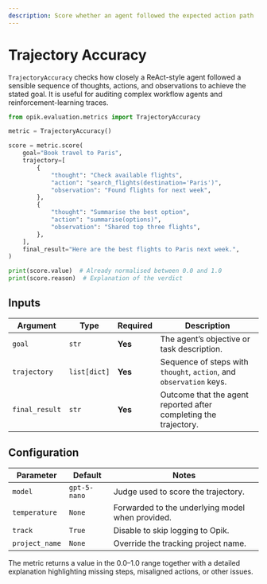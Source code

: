```yaml
---
description: Score whether an agent followed the expected action path
---
```


# Trajectory Accuracy

`TrajectoryAccuracy` checks how closely a ReAct-style agent followed a sensible sequence of thoughts, actions, and observations to achieve the stated goal. It is useful for auditing complex workflow agents and reinforcement-learning traces.

```python title="Auditing an agent run"
from opik.evaluation.metrics import TrajectoryAccuracy

metric = TrajectoryAccuracy()

score = metric.score(
    goal="Book travel to Paris",
    trajectory=[
        {
            "thought": "Check available flights",
            "action": "search_flights(destination='Paris')",
            "observation": "Found flights for next week",
        },
        {
            "thought": "Summarise the best option",
            "action": "summarise(options)",
            "observation": "Shared top three flights",
        },
    ],
    final_result="Here are the best flights to Paris next week.",
)

print(score.value)  # Already normalised between 0.0 and 1.0
print(score.reason)  # Explanation of the verdict
```

## Inputs

| Argument | Type | Required | Description |
| --- | --- | --- | --- |
| `goal` | `str` | **Yes** | The agent’s objective or task description. |
| `trajectory` | `list[dict]` | **Yes** | Sequence of steps with `thought`, `action`, and `observation` keys. |
| `final_result` | `str` | **Yes** | Outcome that the agent reported after completing the trajectory. |

## Configuration

| Parameter | Default | Notes |
| --- | --- | --- |
| `model` | `gpt-5-nano` | Judge used to score the trajectory. |
| `temperature` | `None` | Forwarded to the underlying model when provided. |
| `track` | `True` | Disable to skip logging to Opik. |
| `project_name` | `None` | Override the tracking project name. |

The metric returns a value in the 0.0–1.0 range together with a detailed explanation highlighting missing steps, misaligned actions, or other issues.
